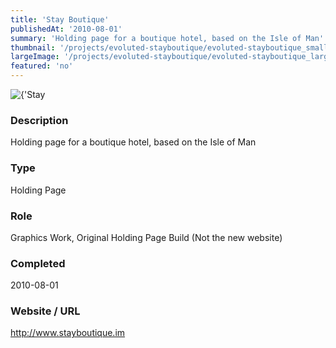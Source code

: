 ```yaml
---
title: 'Stay Boutique'
publishedAt: '2010-08-01'
summary: 'Holding page for a boutique hotel, based on the Isle of Man'
thumbnail: '/projects/evoluted-stayboutique/evoluted-stayboutique_small.jpg'
largeImage: '/projects/evoluted-stayboutique/evoluted-stayboutique_large.jpg'
featured: 'no'
---
```


<div className="relative w-full h-[400px] sm:h-[600px] md:h-[760px] lg:h-[920px]">
  <Image
    alt={'Stay Boutique'}
    src={'/projects/evoluted-stayboutique/evoluted-stayboutique.jpg'}
    sizes="(max-width: 640px) 100%, 100%"
    fill={true}
    priority
    style={{
      objectFit: 'contain'
    }}
  />
</div>

### Description

Holding page for a boutique hotel, based on the Isle of Man


### Type

Holding Page

### Role

Graphics Work, Original Holding Page Build (Not the new website)

### Completed
2010-08-01

### Website / URL
http://www.stayboutique.im


